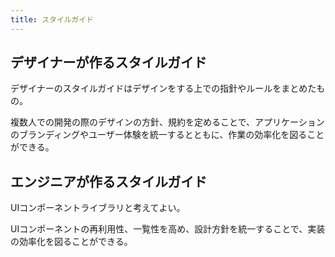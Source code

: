 ```yaml
---
title: スタイルガイド
---
```


## デザイナーが作るスタイルガイド

デザイナーのスタイルガイドはデザインをする上での指針やルールをまとめたもの。

複数人での開発の際のデザインの方針、規約を定めることで、アプリケーションのブランディングやユーザー体験を統一するとともに、作業の効率化を図ることができる。

## エンジニアが作るスタイルガイド

UIコンポーネントライブラリと考えてよい。

UIコンポーネントの再利用性、一覧性を高め、設計方針を統一することで、実装の効率化を図ることができる。
